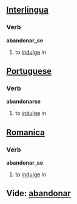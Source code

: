 ==[[Interlingua]]==
===Verb===
'''abandonar_se'''

# to [[indulge]] in

==[[Portuguese]]==
===Verb===
'''abandonarse'''

# to [[indulge]] in

==[[Romanica]]==
===Verb===
'''abandonar_se'''

# to [[indulge]] in

==Vide: [[abandonar]]==